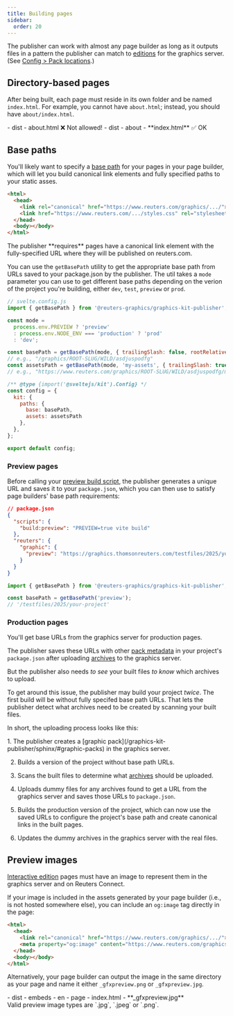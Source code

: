 ```yaml
---
title: Building pages
sidebar:
  order: 20
---
```



The publisher can work with almost any page builder as long as it outputs files in a pattern the publisher can match to [editions](/graphics-kit-publisher/sphinx/#editions) for the graphics server. (See [Config > Pack locations](/graphics-kit-publisher/config/packlocations/).)

## Directory-based pages

After being built, each page must reside in its own folder and be named `index.html`. For example, you cannot have `about.html`; instead, you should have `about/index.html`.

<FileTree>
- dist
  - about.html ❌ Not allowed!
</FileTree>

<FileTree>
- dist
  - about
    - **index.html** ✅ OK
</FileTree>

## Base paths

You'll likely want to specify a [base path](https://vite.dev/guide/build.html#public-base-path) for your pages in your page builder, which will let you build canonical link elements and fully specified paths to your static asses.


```html {3,4}
<html>
  <head>
    <link rel="canonical" href="https://www.reuters.com/graphics/.../">
    <link href="https://www.reuters.com/.../styles.css" rel="stylesheet">
  </head>
  <body></body>
</html>
```

<Aside>
The publisher **requires** pages have a canonical link element with the fully-specified URL where they will be published on reuters.com.
</Aside>

You can use the `getBasePath` utility to get the appropriate base path from URLs saved to your package.json by the publisher. The util takes a `mode` parameter you can use to get different base paths depending on the verion of the project you're building, either `dev`, `test`, `preview` or `prod`.

```javascript
// svelte.config.js
import { getBasePath } from '@reuters-graphics/graphics-kit-publisher';

const mode =
  process.env.PREVIEW ? 'preview'
  : process.env.NODE_ENV === 'production' ? 'prod'
  : 'dev';

const basePath = getBasePath(mode, { trailingSlash: false, rootRelative: true });
// e.g., "/graphics/ROOT-SLUG/WILD/asdjuspodfg"
const assetsPath = getBasePath(mode, 'my-assets', { trailingSlash: true, rootRelative: false });
// e.g., "https://www.reuters.com/graphics/ROOT-SLUG/WILD/asdjuspodfg/my-assets/"

/** @type {import('@sveltejs/kit').Config} */
const config = {
  kit: {
    paths: {
      base: basePath,
      assets: assetsPath
    },
  },
};

export default config;
```


### Preview pages

Before calling your [preview build script](/graphics-kit-publisher/config/build/#buildscripts), the publisher generates a unique URL and saves it to your `package.json`, which you can then use to satisfy page builders' base path requirements:

```json
// package.json
{
  "scripts": {
    "build:preview": "PREVIEW=true vite build"
  },
  "reuters": {
    "graphic": {
      "preview": "https://graphics.thomsonreuters.com/testfiles/2025/your-project/"
    }
  }
}
```

```javascript
import { getBasePath } from '@reuters-graphics/graphics-kit-publisher';

const basePath = getBasePath('preview');
// '/testfiles/2025/your-project'
```



### Production pages

You'll get base URLs from the graphics server for production pages.

The publisher saves these URLs with other [pack metadata](/graphics-kit-publisher/package/) in your project's `package.json` after uploading [archives](/graphics-kit-publisher/sphinx/#archives) to the graphics server.

But the publisher also needs _to see_ your built files _to know_ which archives to upload. 

To get around this issue, the publisher may build your project _twice_. The first build will be without fully specifed base path URLs. That lets the publisher detect what archives need to be created by scanning your built files.

In short, the uploading process looks like this:

<Steps>
1. The publisher creates a [graphic pack](/graphics-kit-publisher/sphinx/#graphic-packs) in the graphics server.

2. Builds a version of the project without base path URLs.

3. Scans the built files to determine what [archives](/graphics-kit-publisher/sphinx/#archives) should be uploaded.

4. Uploads dummy files for any archives found to get a URL from the graphics server and saves those URLs to `package.json`.

5. Builds the production version of the project, which can now use the saved URLs to configure the project's base path and create canonical links in the built pages.

6. Updates the dummy archives in the graphics server with the real files.
</Steps>


## Preview images

[Interactive edition](/graphics-kit-publisher/sphinx/#interactive-editions) pages must have an image to represent them in the graphics server and on Reuters Connect.

If your image is included in the assets generated by your page builder (i.e., is not hosted somewhere else), you can include an `og:image` tag directly in the page:

```html {4}
<html>
  <head>
    <link rel="canonical" href="https://www.reuters.com/graphics/.../">
    <meta property="og:image" content="https://www.reuters.com/graphics/.../share.jpg" />
  </head>
  <body></body>
</html>
```

Alternatively, your page builder can output the image in the same directory as your page and name it either `_gfxpreview.png` or `_gfxpreview.jpg`.

<FileTree>
- dist
  - embeds
    - en
      - page
        - index.html
        - **_gfxpreview.jpg**
</FileTree>

<Aside>
Valid preview image types are `.jpg`, `.jpeg` or `.png`.
</Aside>